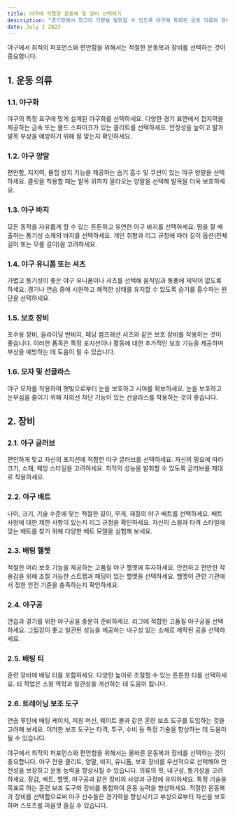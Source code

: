 ```yaml
---
title: 야구에 적합한 운동복 및 장비 선택하기
description: "경기장에서 최고의 기량을 발휘할 수 있도록 야구에 특화된 운동 의류와 장비를 선택하는 데 유용한 팁을 제공합니다."
date: July 1 2023
---
```



야구에서 최적의 퍼포먼스와 편안함을 위해서는 적절한 운동복과 장비를 선택하는 것이 중요합니다.

## 1. 운동 의류
### 1.1. 야구화
야구의 특정 요구에 맞게 설계된 야구화를 선택하세요. 다양한 경기 표면에서 접지력을 제공하는 금속 또는 몰드 스파이크가 있는 클리트를 선택하세요. 안정성을 높이고 발과 발목 부상을 예방하기 위해 잘 맞는지 확인하세요.

### 1.2. 야구 양말
편안함, 지지력, 물집 방지 기능을 제공하는 습기 흡수 및 쿠션이 있는 야구 양말을 선택하세요. 클릿을 착용할 때는 발목 위까지 올라오는 양말을 선택해 발목을 더욱 보호하세요.

### 1.3. 야구 바지
모든 동작을 자유롭게 할 수 있는 튼튼하고 유연한 야구 바지를 선택하세요. 땀을 잘 배출하는 통기성 소재의 바지를 선택하세요. 개인 취향과 리그 규정에 따라 길이 옵션(전체 길이 또는 무릎 길이)을 고려하세요.

### 1.4. 야구 유니폼 또는 셔츠
가볍고 통기성이 좋은 야구 유니폼이나 셔츠를 선택해 움직임과 통풍에 제약이 없도록 하세요. 경기나 연습 중에 시원하고 쾌적한 상태를 유지할 수 있도록 습기를 흡수하는 원단을 선택하세요.

### 1.5. 보호 장비
포수용 장비, 슬라이딩 반바지, 패딩 컴프레션 셔츠와 같은 보호 장비를 착용하는 것이 좋습니다. 이러한 품목은 특정 포지션이나 활동에 대한 추가적인 보호 기능을 제공하며 부상을 예방하는 데 도움이 될 수 있습니다.

### 1.6. 모자 및 선글라스
야구 모자를 착용하여 햇빛으로부터 눈을 보호하고 시야를 확보하세요. 눈을 보호하고 눈부심을 줄이기 위해 자외선 차단 기능이 있는 선글라스를 착용하는 것이 좋습니다.

## 2. 장비
### 2.1. 야구 글러브
편안하게 맞고 자신의 포지션에 적합한 야구 글러브를 선택하세요. 자신의 필요에 따라 크기, 소재, 웨빙 스타일을 고려하세요. 최적의 성능을 발휘할 수 있도록 글러브를 제대로 착용하세요.

### 2.2. 야구 배트
나이, 크기, 기술 수준에 맞는 적절한 길이, 무게, 재질의 야구 배트를 선택하세요. 배트 사양에 대한 제한 사항이 있는지 리그 규정을 확인하세요. 자신의 스윙과 타격 스타일에 맞는 배트를 찾기 위해 다양한 배트 모델을 실험해 보세요.

### 2.3. 배팅 헬멧
적절한 머리 보호 기능을 제공하는 고품질 야구 헬멧에 투자하세요. 안전하고 편안한 착용감을 위해 조절 가능한 스트랩과 패딩이 있는 헬멧을 선택하세요. 헬멧이 관련 기관에서 정한 안전 기준을 충족하는지 확인하세요.

### 2.4. 야구공
연습과 경기를 위한 야구공을 충분히 준비하세요. 리그에 적합한 고품질 야구공을 선택하세요. 그립감이 좋고 일관된 성능을 제공하는 내구성 있는 소재로 제작된 공을 선택하세요.

### 2.5. 배팅 티
훈련 장비에 배팅 티를 포함하세요. 다양한 높이로 조절할 수 있는 튼튼한 티를 선택하세요. 티 작업은 스윙 역학과 일관성을 개선하는 데 도움이 됩니다.

### 2.6. 트레이닝 보조 도구
연습 루틴에 배팅 케이지, 피칭 머신, 웨이트 볼과 같은 훈련 보조 도구를 도입하는 것을 고려해 보세요. 이러한 보조 도구는 타격, 투구, 수비 등 특정 기술을 향상하는 데 도움이 될 수 있습니다.

야구에서 최적의 퍼포먼스와 편안함을 위해서는 올바른 운동복과 장비를 선택하는 것이 중요합니다. 야구 전용 클리트, 양말, 바지, 유니폼, 보호 장비를 우선적으로 선택해야 안전성을 보장하고 운동 능력을 향상시킬 수 있습니다. 의류의 핏, 내구성, 통기성을 고려하세요. 장갑, 배트, 헬멧, 야구공과 같은 장비의 사양과 규정에 유의하세요. 특정 기술을 목표로 하는 훈련 보조 도구와 장비를 통합하여 운동 능력을 향상하세요. 적절한 운동복과 장비를 선택함으로써 야구 선수들은 경기력을 향상시키고 부상으로부터 자신을 보호하며 스포츠를 마음껏 즐길 수 있습니다.